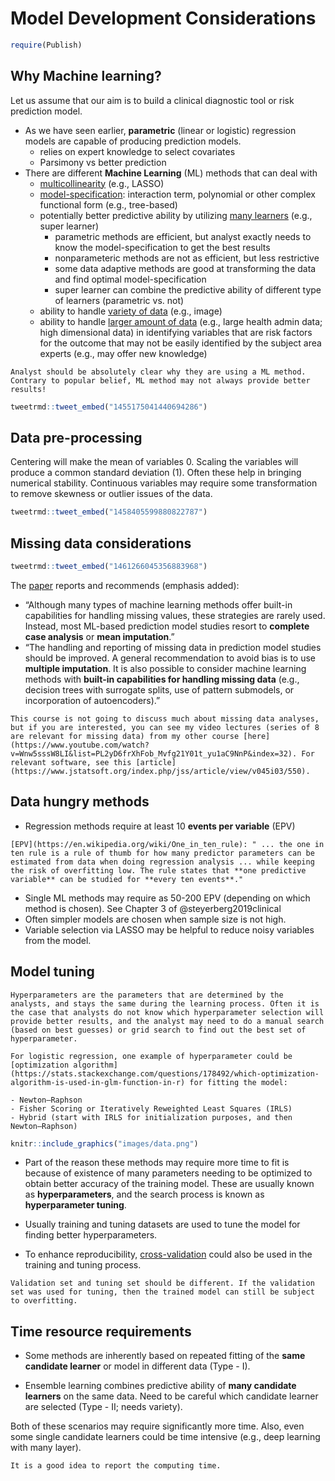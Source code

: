 # Model Development Considerations

```r
require(Publish)
```

## Why Machine learning?

Let us assume that our aim is to build a clinical diagnostic tool or risk prediction model.

- As we have seen earlier, **parametric** (linear or logistic) regression models are capable of producing prediction models. 
  - relies on expert knowledge to select covariates
  - Parsimony vs better prediction
- There are different **Machine Learning** (ML) methods that can deal with 
  - <u>multicollinearity</u> (e.g., LASSO)
  - <u>model-specification</u>: interaction term, polynomial or other complex functional form (e.g., tree-based)
  - potentially better predictive ability by utilizing <u>many learners</u> (e.g., super learner)
    - parametric methods are efficient, but analyst exactly needs to know the model-specification to get the best results
    - nonparameteric methods are not as efficient, but less restrictive
    - some data adaptive methods are good at transforming the data and find optimal model-specification
    - super learner can combine the predictive ability of different type of learners (parametric vs. not)
  - ability to handle <u>variety of data</u> (e.g., image)
  - ability to handle <u>larger amount of data</u> (e.g., large health admin data; high dimensional data) in identifying variables that are risk factors for the outcome that may not be easily identified by the subject area experts (e.g., may offer new knowledge)
  
```block
Analyst should be absolutely clear why they are using a ML method. Contrary to popular belief, ML method may not always provide better results!  
```

```r
tweetrmd::tweet_embed("1455175041440694286")
```  

## Data pre-processing

Centering will make the mean of variables 0. Scaling the variables will produce a common standard deviation (1). Often these help in bringing numerical stability. Continuous variables may require some transformation to remove skewness or outlier issues of the data.

```r
tweetrmd::tweet_embed("1458405599880822787")
```

## Missing data considerations

```r
tweetrmd::tweet_embed("1461266045356883968")
```

The [paper](https://www.sciencedirect.com/science/article/pii/S0895435621003759) reports and recommends (emphasis added):

- "Although many types of machine learning methods offer built-in capabilities for handling missing values, these strategies are rarely used. Instead, most ML-based prediction model studies resort to **complete case analysis** or **mean imputation**."
- "The handling and reporting of missing data in prediction model studies should be improved. A general recommendation to avoid bias is to use **multiple imputation**. It is also possible to consider machine learning methods with **built-in capabilities for handling missing data** (e.g., decision trees with surrogate splits, use of pattern submodels, or incorporation of autoencoders)."

```block
This course is not going to discuss much about missing data analyses, but if you are interested, you can see my video lectures (series of 8 are relevant for missing data) from my other course [here](https://www.youtube.com/watch?v=Wnw5sssW8LI&list=PL2yD6frXhFob_Mvfg21Y01t_yu1aC9NnP&index=32). For relevant software, see this [article](https://www.jstatsoft.org/index.php/jss/article/view/v045i03/550).
```

## Data hungry methods

- Regression methods require at least 10 **events per variable** (EPV)

```block
[EPV](https://en.wikipedia.org/wiki/One_in_ten_rule): " ... the one in ten rule is a rule of thumb for how many predictor parameters can be estimated from data when doing regression analysis ... while keeping the risk of overfitting low. The rule states that **one predictive variable** can be studied for **every ten events**." 
```

- Single ML methods may require as 50-200 EPV (depending on which method is chosen). See Chapter 3 of @steyerberg2019clinical 
- Often simpler models are chosen when sample size is not high.
- Variable selection via LASSO may be helpful to reduce noisy variables from the model.

## Model tuning

```block
Hyperparameters are the parameters that are determined by the analysts, and stays the same during the learning process. Often it is the case that analysts do not know which hyperparameter selection will provide better results, and the analyst may need to do a manual search (based on best guesses) or grid search to find out the best set of hyperparameter.

For logistic regression, one example of hyperparameter could be [optimization algorithm](https://stats.stackexchange.com/questions/178492/which-optimization-algorithm-is-used-in-glm-function-in-r) for fitting the model:

- Newton–Raphson
- Fisher Scoring or Iteratively Reweighted Least Squares (IRLS)
- Hybrid (start with IRLS for initialization purposes, and then Newton–Raphson)
```

```r
knitr::include_graphics("images/data.png")
```

- Part of the reason these methods may require more time to fit is because of existence of many parameters needing to be optimized to obtain better accuracy of the training model. These are usually known as **hyperparameters**, and the search process is known as **hyperparameter tuning**.

- Usually training and tuning datasets are used to tune the model for finding better hyperparameters.

- To enhance reproducibility, <u>cross-validation</u> could also be used in the training and tuning process.

```block
Validation set and tuning set should be different. If the validation set was used for tuning, then the trained model can still be subject to overfitting. 
```


## Time resource requirements

- Some methods are inherently based on repeated fitting of the **same candidate learner** or model in different data (Type - I).

- Ensemble learning combines predictive ability of **many candidate learners** on the same data. Need to be careful which candidate learner are selected  (Type - II; needs variety).

Both of these scenarios may require significantly more time. Also, even some single candidate learners could be time intensive (e.g., deep learning with many layer).

```block
It is a good idea to report the computing time.
```
